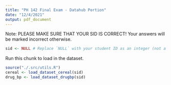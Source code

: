 ```yaml
---
title: "PH 142 Final Exam - Datahub Portion"
date: "12/4/2021"
output: pdf_document
---
```


Note: PLEASE MAKE SURE THAT YOUR SID IS CORRECT! Your answers will be marked incorrect otherwise.
```r
sid <- NULL # Replace `NULL` with your student ID as an integer (not a string/character).
```

Run this chunk to load in the dataset. 
```r
source("./.src/utils.R")
cereal <- load_dataset_cereal(sid)
drug_bp <- load_dataset_drugbp(sid)
```

